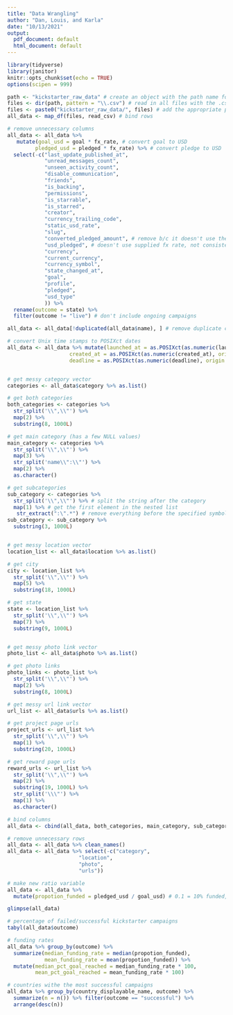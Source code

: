 ```yaml
---
title: "Data Wrangling"
author: "Dan, Louis, and Karla"
date: "10/13/2021"
output:
  pdf_document: default
  html_document: default
---
```


```r
library(tidyverse)
library(janitor)
knitr::opts_chunk$set(echo = TRUE)
options(scipen = 999)
```

```r
path <- "kickstarter_raw_data" # create an object with the path name for a folder of csv files
files <- dir(path, pattern = "\\.csv") # read in all files with the .csv extension
files <- paste0("kickstarter_raw_data/", files) # add the appropriate path name
all_data <- map_df(files, read_csv) # bind rows
```

```r
# remove unnecessary columns
all_data <- all_data %>% 
   mutate(goal_usd = goal * fx_rate, # convert goal to USD
         pledged_usd = pledged * fx_rate) %>% # convert pledge to USD
  select(-c("last_update_published_at", 
            "unread_messages_count", 
            "unseen_activity_count",
            "disable_communication",
            "friends",
            "is_backing",
            "permissions",
            "is_starrable",
            "is_starred",
            "creator",
            "currency_trailing_code",
            "static_usd_rate",
            "slug",
            "converted_pledged_amount", # remove b/c it doesn't use the supplied fx rate, not consistent
            "usd_pledged", # doesn't use supplied fx rate, not consistent
            "currency",
            "current_currency",
            "currency_symbol",
            "state_changed_at",
            "goal",
            "profile",
            "pledged",
            "usd_type"
            )) %>% 
  rename(outcome = state) %>%
  filter(outcome != "live") # don't include ongoing campaigns 

all_data <- all_data[!duplicated(all_data$name), ] # remove duplicate companies 

# convert Unix time stamps to POSIXct dates
all_data <- all_data %>% mutate(launched_at = as.POSIXct(as.numeric(launched_at), origin = "1970-01-01"),
                    created_at = as.POSIXct(as.numeric(created_at), origin = "1970-01-01"),
                    deadline = as.POSIXct(as.numeric(deadline), origin = "1970-01-01"))


# get messy category vector
categories <- all_data$category %>% as.list()

# get both categories
both_categories <- categories %>% 
  str_split('\\",\\"') %>% 
  map(2) %>%
  substring(8, 1000L)

# get main category (has a few NULL values)
main_category <- categories %>% 
  str_split('\\",\\"') %>% 
  map(3) %>%
  str_split('name\\":\\"') %>%
  map(2) %>% 
  as.character()

# get subcategories
sub_category <- categories %>% 
  str_split('\\",\\"') %>% # split the string after the category
  map(1) %>% # get the first element in the nested list 
   str_extract(":\".*") # remove everything before the specified symbols
sub_category <- sub_category %>%
  substring(3, 1000L) 


# get messy location vector
location_list <- all_data$location %>% as.list()

# get city 
city <- location_list %>%
  str_split('\\",\\"') %>%
  map(5) %>%
  substring(18, 1000L)

# get state
state <- location_list %>%
  str_split('\\",\\"') %>%
  map(7) %>%
  substring(9, 1000L)


# get messy photo link vector
photo_list <- all_data$photo %>% as.list()

# get photo links
photo_links <- photo_list %>% 
  str_split('\\",\\"') %>% 
  map(2) %>%
  substring(8, 1000L)

# get messy url link vector
url_list <- all_data$urls %>% as.list()

# get project page urls
project_urls <- url_list %>%
  str_split('\\",\\"') %>%
  map(1) %>%
  substring(20, 1000L)

# get reward page urls
reward_urls <- url_list %>%
  str_split('\\",\\"') %>%
  map(2) %>%
  substring(19, 1000L) %>%
  str_split('\\\"') %>%
  map(1) %>%
  as.character()

# bind columns
all_data <- cbind(all_data, both_categories, main_category, sub_category, city, state, photo_links, project_urls, reward_urls)

# remove unnecessary rows
all_data <- all_data %>% clean_names()
all_data <- all_data %>% select(-c("category",
                       "location",
                       "photo",
                       "urls"))

# make new ratio variable
all_data <- all_data %>%
  mutate(propotion_funded = pledged_usd / goal_usd) # 0.1 = 10% funded, 2 = 200% funded

glimpse(all_data)
```

```r
# percentage of failed/successful kickstarter campaigns
tabyl(all_data$outcome)

# funding rates
all_data %>% group_by(outcome) %>%
  summarize(median_funding_rate = median(propotion_funded),
            mean_funding_rate = mean(propotion_funded)) %>%
  mutate(median_pct_goal_reached = median_funding_rate * 100,
         mean_pct_goal_reached = mean_funding_rate * 100)

# countries withe the most successful campaigns 
all_data %>% group_by(country_displayable_name, outcome) %>%
  summarize(n = n()) %>% filter(outcome == "successful") %>%
  arrange(desc(n))
```





